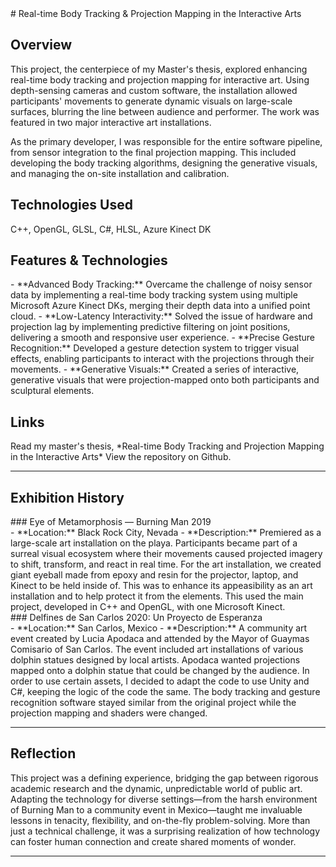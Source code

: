 <div style={{width: '100%', display: 'flex', justifyContent: 'center', alignItems: 'center'}}>
    <ImageGallery 
        galleryImages={[
            {src: "/images/thesisBurnAway.gif", alt: "Burn Away Projection"},
            {src: "/images/thesisButterEye.gif", alt: "Butterfly to Eye Projection"},
            {src: "/images/thesisChameleon.gif", alt: "Chameleon Projection"},
            {src: "/images/thesisSkeleton.gif", alt: "Skeleton Projection"}
        ]}
        switchImageTime="5"
    />
</div>
# Real-time Body Tracking & Projection Mapping in the Interactive Arts

## Overview
This project, the centerpiece of my Master's thesis, explored enhancing real-time body tracking and projection mapping for interactive art. Using depth-sensing cameras and custom software, the installation allowed participants' movements to generate dynamic visuals on large-scale surfaces, blurring the line between audience and performer. The work was featured in two major interactive art installations.

As the primary developer, I was responsible for the entire software pipeline, from sensor integration to the final projection mapping. This included developing the body tracking algorithms, designing the generative visuals, and managing the on-site installation and calibration.

## Technologies Used
C++, OpenGL, GLSL, C#, HLSL, Azure Kinect DK

## Features & Technologies
<div style={{paddingLeft: '2rem'}}>
- **Advanced Body Tracking:** Overcame the challenge of noisy sensor data by implementing a real-time body tracking system using multiple Microsoft Azure Kinect DKs, merging their depth data into a unified point cloud.
- **Low-Latency Interactivity:** Solved the issue of hardware and projection lag by implementing predictive filtering on joint positions, delivering a smooth and responsive user experience.
- **Precise Gesture Recognition:** Developed a gesture detection system to trigger visual effects, enabling participants to interact with the projections through their movements.
- **Generative Visuals:** Created a series of interactive, generative visuals that were projection-mapped onto both participants and sculptural elements.
</div>

## Links
<Link href='https://digitalcommons.calpoly.edu/theses/2250/'>Read my master's thesis, *Real-time Body Tracking and Projection Mapping in the Interactive Arts*</Link>
<Link href='https://github.com/syd-baroya/Body-Projection'>View the repository on Github.</Link>

---

## Exhibition History
<div style={{margin: '1rem'}}>
    ### Eye of Metamorphosis — Burning Man 2019
    <Grid container direction={{xs: "column", lg: "row"}} spacing={2}>
        <Grid item xs={12} lg={5}>
            <div style={{paddingLeft: '2rem'}}>
                - **Location:** Black Rock City, Nevada  
                - **Description:** Premiered as a large-scale art installation on the playa. Participants became part of a surreal visual ecosystem where their movements caused projected imagery to shift, transform, and react in real time. For the art installation, we created giant eyeball made from epoxy and resin for the projector, laptop, and Kinect to be held inside of. This was to enhance its appeasibility as an art installation and to help protect it from the elements. This used the main project, developed in C++ and OpenGL, with one Microsoft Kinect.
            </div>
        </Grid>
        <Grid item xs={12} lg={7}>
            <MdxImage boxProps={{width: {xs:'300px', md: '600px'}, height: {xs: '200px', md: '300px'}}} 
                src="/images/burningManEye.png" alt="Thesis Eye" caption="The projector holder with a epoxy and resin eye encasing it." />
        </Grid>
    </Grid>
</div>
<div style={{margin: '1rem'}}>
    ### Delfines de San Carlos 2020: Un Proyecto de Esperanza
    <Grid container spacing={2}>
    <Grid item xs={12} lg={4}>
        <div style={{paddingLeft: '2rem'}}>
            - **Location:** San Carlos, Mexico  
            - **Description:** A community art event created by Lucia Apodaca and attended by the Mayor of Guaymas Comisario of San Carlos. The event included art installations of various dolphin statues designed by local artists. Apodaca wanted projections mapped onto a dolphin statue that could be changed by the audience. In order to use certain assets, I decided to adapt the code to use Unity and C#, keeping the logic of the code the same. The body tracking and gesture recognition software stayed similar from the original project while the projection mapping and shaders were changed.
        </div>
    </Grid>
    <Grid container item xs={12} lg={8} sx={{alignItems: 'baseline'}}>
        <Grid item xs={12} md={6}>
            <MdxImage boxProps={{width: {xs:'200px', md:'300px'}, height: {xs:'300px', md: '400px'}}}
                src="/images/DelfinesGroup.jpg" alt="Delfines Group" caption="From left to right: Noah Paige, Sydney Baroya, Irene Humer, Christian Eckhardt, Lucia Apodaca, Sara Valle Dessens (former Mayor of Guaymas)." />
        </Grid>
        <Grid item xs={12} md={6}>
            <MdxImage boxProps={{width: {xs:'200px', md:'300px'}, height: {xs:'200px', md:'300px'}}}
                src="/images/dolphinChameleon.png" alt="Dolphin Chameleon" caption="One of the projection mapping adaptation textures." />
        </Grid>
    </Grid>
    </Grid>
</div>

---

## Reflection

This project was a defining experience, bridging the gap between rigorous academic research and the dynamic, unpredictable world of public art. Adapting the technology for diverse settings—from the harsh environment of Burning Man to a community event in Mexico—taught me invaluable lessons in tenacity, flexibility, and on-the-fly problem-solving. More than just a technical challenge, it was a surprising realization of how technology can foster human connection and create shared moments of wonder.

---